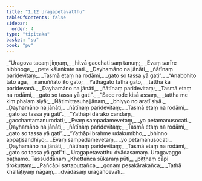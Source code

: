 ```yaml
---
title: "1.12 Uragapetavatthu"
tableOfContents: false
sidebar:
  order: 4
type: "tipitaka"
basket: "su"
book: "pv"
---
```



<DynamicBreadcrumb />

<Division number="85" book="pv">

<Paragraph number="97" type="verses" book="pv">
_“Uragova tacaṃ jiṇṇaṃ,_  
_hitvā gacchati saṃ tanuṃ;_  
_Evaṃ sarīre nibbhoge,_  
_pete kālaṅkate sati._  

</Paragraph>

</Division>
<Division number="86" book="pv">

<Paragraph number="98" type="verses" book="pv">
_Ḍayhamāno na jānāti,_  
_ñātīnaṃ paridevitaṃ;_  
_Tasmā etaṃ na rodāmi,_  
_gato so tassa yā gati”._  

</Paragraph>

</Division>
<Division number="87" book="pv">

<Paragraph number="99" type="verses" book="pv">
_“Anabbhito tato āgā,_  
_nānuññāto ito gato;_  
_Yathāgato tathā gato,_  
_tattha kā paridevanā._  

</Paragraph>

</Division>
<Division number="88" book="pv">

<Paragraph number="100" type="verses" book="pv">
_Ḍayhamāno na jānāti,_  
_ñātīnaṃ paridevitaṃ;_  
_Tasmā etaṃ na rodāmi,_  
_gato so tassa yā gati”._  

</Paragraph>

</Division>
<Division number="89" book="pv">

<Paragraph number="101" type="verses" book="pv">
_“Sace rode kisā assaṃ,_  
_tattha me kiṃ phalaṃ siyā;_  
_Ñātimittasuhajjānaṃ,_  
_bhiyyo no aratī siyā._  

</Paragraph>

</Division>
<Division number="90" book="pv">

<Paragraph number="102" type="verses" book="pv">
_Ḍayhamāno na jānāti,_  
_ñātīnaṃ paridevitaṃ;_  
_Tasmā etaṃ na rodāmi,_  
_gato so tassa yā gati”._  

</Paragraph>

</Division>
<Division number="91" book="pv">

<Paragraph number="103" type="verses" book="pv">
_“Yathāpi dārako candaṃ,_  
_gacchantamanurodati;_  
_Evaṃ sampadamevetaṃ,_  
_yo petamanusocati._  

</Paragraph>

</Division>
<Division number="92" book="pv">

<Paragraph number="104" type="verses" book="pv">
_Ḍayhamāno na jānāti,_  
_ñātīnaṃ paridevitaṃ;_  
_Tasmā etaṃ na rodāmi,_  
_gato so tassa yā gati”._  

</Paragraph>

</Division>
<Division number="93" book="pv">

<Paragraph number="105" type="verses" book="pv">
_“Yathāpi brahme udakumbho,_  
_bhinno appaṭisandhiyo;_  
_Evaṃ sampadamevetaṃ,_  
_yo petamanusocati._  

</Paragraph>

</Division>
<Division number="94" book="pv">

<Paragraph number="106" type="verses" book="pv">
_Ḍayhamāno na jānāti,_  
_ñātīnaṃ paridevitaṃ;_  
_Tasmā etaṃ na rodāmi,_  
_gato so tassa yā gatī”ti._  


</Paragraph>
</Division>

<Paragraph number="107" type="center" book="pv">
Uragapetavatthu dvādasamaṃ.



</Paragraph>

<Paragraph number="108" type="center" book="pv">
Uragavaggo paṭhamo.



</Paragraph>

<Paragraph number="109" type="center" book="pv">
Tassuddānaṃ


</Paragraph>

<Paragraph number="110" type="verses" book="pv">
_Khettañca sūkaraṃ pūti,_  
_piṭṭhaṃ cāpi tirokuṭṭaṃ;_  
_Pañcāpi sattaputtañca,_  
_goṇaṃ pesakārakañca;_  
_Tathā khallāṭiyaṃ nāgaṃ,_  
_dvādasaṃ uragañcevāti._
</Paragraph>